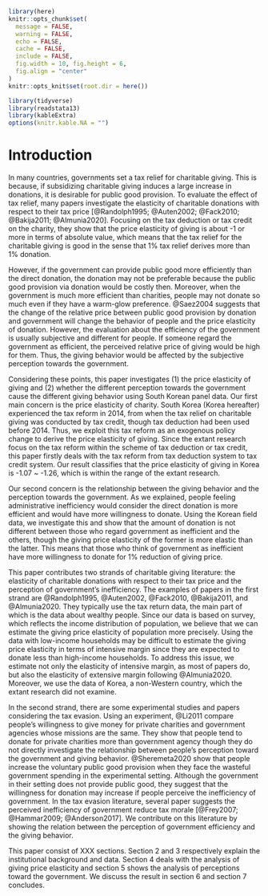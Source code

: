 
```r
library(here)
knitr::opts_chunk$set(
  message = FALSE, 
  warning = FALSE, 
  echo = FALSE, 
  cache = FALSE,
  include = FALSE,
  fig.width = 10, fig.height = 6,
  fig.align = "center"
)
knitr::opts_knit$set(root.dir = here())

library(tidyverse)
library(readstata13)
library(kableExtra)
options(knitr.kable.NA = "")
```

# Introduction

<!--- Slides 
## Charitable Giving and Taxiation
In many countries, governments set a tax relief for charitable giving.

To evaluate the effect of tax relief, many papers investigate the elasticity of charitable donations with respect to their tax price [@Randolph1995; @Auten2002; @Fack2010; @Bakija2011; @Almunia2020].

Focusing on the tax deduction or tax credit on the charity, they show that the price elasticity of giving is about -1 or more in terms of absolute value.

## Charitable Giving and Taxiation

In addition to the tax price charitable donations, the donations may be affected by people's perception towards the government. 

This is because the works and missions of private charity often mirror or overlap with one of governments, and the charity is not needed if the government adequately satisfies the needs of society.

Thus, the different perception towards the government may make the different behavior for charitable giving.

We investigate the relation between tax price elasticity of charitable donations and the different perception towards the government using the South Korean dataset.


## Summary in short

Our result classifies that:

- the price elasticity of giving in Korea is -1.07 ~ -1.26, which is within the range of the extant research.
- the amount of donation is not different between those who regard government as inefficient and the others.
- the giving price elasticity of those who regard government as inefficient is more elastic than the others. This means that those who think of government as inefficient have more willingness to donate for 1\% reduction of giving price. 

## South Korean tax reform

We can utilize the effect of the 2014 tax reform in the South Korea.

- Before 2014, tax deduction was adopted to subsidize charitable donation behavior.
- After 2014, tax credit have been adopted.

The main difference is that tax credits reduce taxes directly, while tax deductions indirectly lower the tax burden by decreasing the marginal tax rate, which increases with gross income.

In addition, the dataset contains the information about perception towards the government.


## Related Literature

This study mainly relates to the two strands of studies.

 1. Research about tax price elasticity of charitable donations
 2. Research about perception towards the government and donation/tax payment.
  

## Research about tax price elasticity of charitable donations

Papers in this strand examines the price and income elasticity of charitable donations using the tax deduction applied for donation.
The estimated price elasticities vary, but the typical one is said as -1 (Andreoni and Payne, 2013).
  
  - Auten et al.(2002): -0.79~-1.26 (the U.S.)
  - Fack and Landais(2010): -0.15~-0.57 (France)
  - Bakija and Heim (2011): -0.61~-1.1 (the U.S.)
  - Duquette (2016): -2.15~-5.01 (the U.S.)
  - Almunia et al.(2020): -0.24~--1.5 (the U.K.)
  
The study in non-Western country, where the culture of donation may be different, is few.
Thus, we firstly examine the elasticity of giving in Korea.

## Research about perception towards the government and donation/tax payment.

Experimental studies show that the giving behavior may be affected by perception towards the government.

 - Li et al.(2011) suggest that governmental organizations collect less donation than private charities though they have the same mission and work.
 - Sheremeta and Uler(2020) show that individuals provide public good reacting the wasteful spending of government.

This may be because people with distrust in government think that

 1. the direct donation is more efficient than public service provision or
 2. people can directly allocate and control their funds by donation, unlike public service provision. 

Thus, people having the different trust in the government would have different elasticities of giving.

--->


In many countries, governments set a tax relief for charitable giving. This is because, if subsidizing charitable giving induces a large increase in donations, it is desirable for public good provision. To evaluate the effect of tax relief, many papers investigate the elasticity of charitable donations with respect to their tax price [@Randolph1995; @Auten2002; @Fack2010; @Bakija2011; @Almunia2020]. Focusing on the tax deduction or tax credit on the charity, they show that the price elasticity of giving is about -1 or more in terms of absolute value, which means that the tax relief for the charitable giving is good in the sense that 1\% tax relief derives more than 1\% donation.

However, if the government can provide public good more efficiently than the direct donation, the donation may not be preferable because the public good provision via donation would be costly then.
Moreover, when the government is much more efficient than charities, people may not donate so much even if they have a warm-glow preference. @Saez2004 suggests that the change of the relative price between public good provision by donation and government will change the behavior of people and the price elasticity of donation. 
However, the evaluation about the efficiency of the government is usually subjective and different for people. If someone regard the government as efficient, the perceived relative price of giving would be high for them. Thus, the giving behavior would be affected by the subjective perception towards the government.

Considering these points, this paper investigates (1) the price elasticity of giving and (2) whether the different perception towards the government cause the different giving behavior using South Korean panel data. 
Our first main concern is the price elasticity of charity. South Korea (Korea hereafter) experienced the tax reform in 2014, from when the tax relief on charitable giving was conducted by tax credit, though tax deduction had been used before 2014. Thus, we exploit this tax reform as an exogenous policy change to derive the price elasticity of giving. Since the extant research focus on the tax reform within the scheme of tax deduction or tax credit, this paper firstly deals with the tax reform from tax deduction system to tax credit system.
Our result classifies that the price elasticity of giving in Korea is -1.07 ~ -1.26, which is within the range of the extant research. 

Our second concern is the relationship between the giving behavior and the perception towards the government. As we explained, people feeling administrative inefficiency would consider the direct donation is more efficient and would have more willingness to donate. Using the Korean field data, we investigate this and show that the amount of donation is not different between those who regard government as inefficient and the others, though the giving price elasticity of the former is more elastic than the latter. This means that those who think of government as inefficient have more willingness to donate for 1\% reduction of giving price. 

This paper contributes two strands of charitable giving literature: the elasticity of charitable donations with respect to their tax price and the perception of government's inefficiency. The examples of papers in the first strand are @Randolph1995, @Auten2002, @Fack2010, @Bakija2011, and @Almunia2020. They typically use the tax return data, the main part of which is the data about wealthy people. Since our data is based on survey, which reflects the income distribution of population, we believe that we can estimate the giving price elasticity of population more precisely. Using the data with low-income households may be difficult to estimate the giving price elasticity in terms of intensive margin since they are expected to donate less than high-income households. To address this issue, we estimate not only the elasticity of intensive margin, as most of papers do, but also the elasticity of extensive margin following @Almunia2020. 
Moreover, we use the data of Korea, a non-Western country, which the extant research did not examine\footnote{This point may be important since Kim (2021) reports that the giving behavior is strongly affected by the cultural matter such as the religious belief.}.

In the second strand, there are some experimental studies and papers considering the tax evasion. Using an experiment, @Li2011 compare people's willingness to give money for private charities and government agencies whose missions are the same. They show that people tend to donate for private charities more than government agency though they do not directly investigate the relationship between people's perception toward the government and giving behavior. @Sheremeta2020 show that people increase the voluntary public good provision when they face the wasteful government spending in the experimental setting. Although the government in their setting does not provide public good, they suggest that the willingness for donation may increase if people perceive the inefficiency of government. In the tax evasion literature, several paper suggests the perceived inefficiency of government reduce tax morale [@Frey2007; @Hammar2009; @Anderson2017]. We contribute on this literature by showing the relation between the perception of government efficiency and the giving behavior. 

This paper consist of XXX sections. Section 2 and 3 respectively explain the institutional background and data. Section 4 deals with the analysis of giving price elasticity and section 5 shows the analysis of perceptions toward the government. We discuss the result in section 6 and section 7 concludes.
